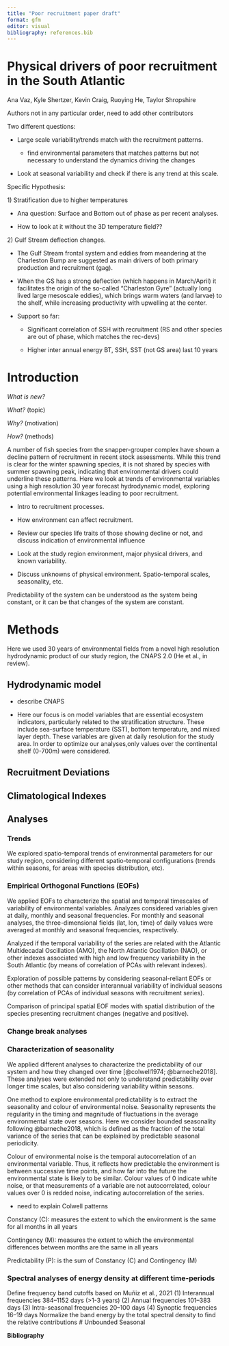 ```yaml
---
title: "Poor recruitment paper draft"
format: gfm
editor: visual
bibliography: references.bib
---
```


# Physical drivers of poor recruitment in the South Atlantic

Ana Vaz, Kyle Shertzer, Kevin Craig, Ruoying He, Taylor Shropshire

::: callout
<div>

Authors not in any particular order, need to add other contributors

</div>
:::

Two different questions:

-   Large scale variability/trends match with the recruitment patterns.

    -   find environmental parameters that matches patterns but not necessary to understand the dynamics driving the changes

-   Look at seasonal variability and check if there is any trend at this scale.

Specific Hypothesis:

1\) Stratification due to higher temperatures

-   Ana question: Surface and Bottom out of phase as per recent analyses.

-   How to look at it without the 3D temperature field??

2\) Gulf Stream deflection changes.

-   The Gulf Stream frontal system and eddies from meandering at the Charleston Bump are suggested as main drivers of both primary production and recruitment (gag).

<!-- -->

-   When the GS has a strong deflection (which happens in March/April) it facilitates the origin of the so-called "Charleston Gyre" (actually long lived large mesoscale eddies), which brings warm waters (and larvae) to the shelf, while increasing productivity with upwelling at the center.

-   Support so far:

    -   Significant correlation of SSH with recruitment (RS and other species are out of phase, which matches the rec-devs)

    -   Higher inter annual energy BT, SSH, SST (not GS area) last 10 years

# Introduction

*What is new?*

*What?* (topic)

*Why?* (motivation)

*How?* (methods)

A number of fish species from the snapper-grouper complex have shown a decline pattern of recruitment in recent stock assessments. While this trend is clear for the winter spawning species, it is not shared by species with summer spawning peak, indicating that environmental drivers could underline these patterns. Here we look at trends of environmental variables using a high resolution 30 year forecast hydrodynamic model, exploring potential environmental linkages leading to poor recruitment.

-   Intro to recruitment processes.

-   How environment can affect recruitment.

-   Review our species life traits of those showing decline or not, and discuss indication of environmental influence

-   Look at the study region environment, major physical drivers, and known variability.

-   Discuss unknowns of physical environment. Spatio-temporal scales, seasonality, etc.

Predictability of the system can be understood as the system being constant, or it can be that changes of the system are constant.

# Methods

Here we used 30 years of environmental fields from a novel high resolution hydrodynamic product of our study region, the CNAPS 2.0 (He et al., in review).

## Hydrodynamic model

-   describe CNAPS

-   Here our focus is on model variables that are essential ecosystem indicators, particularly related to the stratification structure. These include sea-surface temperature (SST), bottom temperature, and mixed layer depth. These variables are given at daily resolution for the study area. In order to optimize our analyses,only values over the continental shelf (0-700m) were considered.

## Recruitment Deviations

## Climatological Indexes

## Analyses

### Trends

We explored spatio-temporal trends of environmental parameters for our study region, considering different spatio-temporal configurations (trends within seasons, for areas with species distribution, etc).

### Empirical Orthogonal Functions (EOFs)

We applied EOFs to characterize the spatial and temporal timescales of variability of environmental variables. Analyzes considered variables given at daily, monthly and seasonal frequencies. For monthly and seasonal analyses, the three-dimensional fields (lat, lon, time) of daily values were averaged at monthly and seasonal frequencies, respectively.

Analyzed if the temporal variability of the series are related with the Atlantic Multidecadal Oscillation (AMO), the North Atlantic Oscillation (NAO), or other indexes associated with high and low frequency variability in the South Atlantic (by means of correlation of PCAs with relevant indexes).

Exploration of possible patterns by considering seasonal-reliant EOFs or other methods that can consider interannual variability of individual seasons (by correlation of PCAs of individual seasons with recruitment series).

Comparison of principal spatial EOF modes with spatial distribution of the species presenting recruitment changes (negative and positive).

### Change break analyses

### Characterization of seasonality

We applied different analyses to characterize the predictability of our system and how they changed over time [@colwell1974; @barneche2018]. These analyses were extended not only to understand predictability over longer time scales, but also considering variability within seasons.

One method to explore environmental predictability is to extract the seasonality and colour of environmental noise. Seasonality represents the regularity in the timing and magnitude of fluctuations in the average environmental state over seasons. Here we consider bounded seasonality following @barneche2018, which is defined as the fraction of the total variance of the series that can be explained by predictable seasonal periodicity.

Colour of environmental noise is the temporal autocorrelation of an environmental variable. Thus, it reflects how predictable the environment is between successive time points, and how far into the future the environmental state is likely to be similar. Colour values of 0 indicate white noise, or that measurements of a variable are not autocorrelated, colour values over 0 is redded noise, indicating autocorrelation of the series.

-   need to explain Colwell patterns

Constancy (C): measures the extent to which the environment is the same for all months in all years

Contingency (M): measures the extent to which the environmental differences between months are the same in all years

Predictability (P): is the sum of Constancy (C) and Contingency (M)

### Spectral analyses of energy density at different time-periods

Define frequency band cutoffs based on Muñiz et al., 2021 (1) Interannual frequencies 384--1152 days (\>1-3 years) (2) Annual frequencies 101--383 days (3) Intra-seasonal frequencies 20--100 days (4) Synoptic frequencies 16--19 days Normalize the band energy by the total spectral density to find the relative contributions \# Unbounded Seasonal

**Bibliography**
